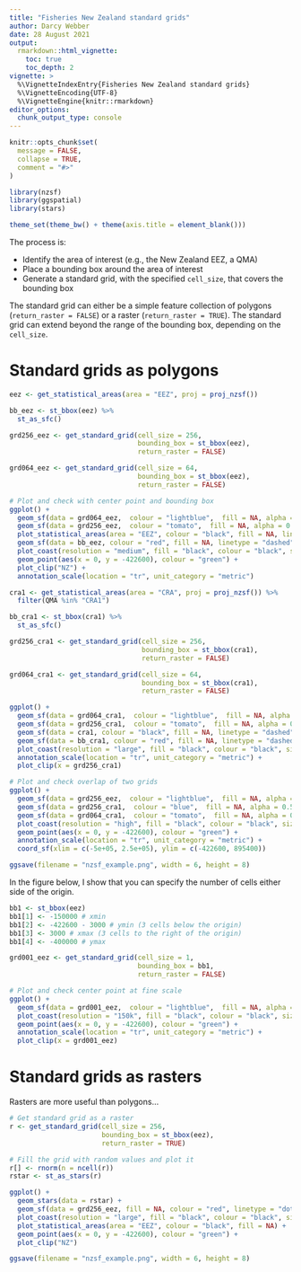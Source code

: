 ```yaml
---
title: "Fisheries New Zealand standard grids"
author: Darcy Webber
date: 28 August 2021
output: 
  rmarkdown::html_vignette:
    toc: true
    toc_depth: 2
vignette: >
  %\VignetteIndexEntry{Fisheries New Zealand standard grids}
  %\VignetteEncoding{UTF-8}
  %\VignetteEngine{knitr::rmarkdown}
editor_options: 
  chunk_output_type: console
---
```


```r
knitr::opts_chunk$set(
  message = FALSE,
  collapse = TRUE,
  comment = "#>"
)
```

```r
library(nzsf)
library(ggspatial)
library(stars)

theme_set(theme_bw() + theme(axis.title = element_blank()))
```

The process is:

 - Identify the area of interest (e.g., the New Zealand EEZ, a QMA)
 - Place a bounding box around the area of interest
 - Generate a standard grid,  with the specified `cell_size`, that covers the bounding box
 
The standard grid can either be a simple feature collection of polygons (`return_raster = FALSE`) or a raster (`return_raster = TRUE`). The standard grid can extend beyond the range of the bounding box, depending on the `cell_size`.

# Standard grids as polygons

```r
eez <- get_statistical_areas(area = "EEZ", proj = proj_nzsf())

bb_eez <- st_bbox(eez) %>% 
  st_as_sfc()

grd256_eez <- get_standard_grid(cell_size = 256, 
                                bounding_box = st_bbox(eez), 
                                return_raster = FALSE)

grd064_eez <- get_standard_grid(cell_size = 64, 
                                bounding_box = st_bbox(eez), 
                                return_raster = FALSE)

# Plot and check with center point and bounding box
ggplot() +
  geom_sf(data = grd064_eez,  colour = "lightblue",  fill = NA, alpha = 0.15) +
  geom_sf(data = grd256_eez,  colour = "tomato",  fill = NA, alpha = 0.5) +
  plot_statistical_areas(area = "EEZ", colour = "black", fill = NA, linetype = "dashed") +
  geom_sf(data = bb_eez, colour = "red", fill = NA, linetype = "dashed") +
  plot_coast(resolution = "medium", fill = "black", colour = "black", size = 0.3) +
  geom_point(aes(x = 0, y = -422600), colour = "green") + 
  plot_clip("NZ") +
  annotation_scale(location = "tr", unit_category = "metric")
```

```r
cra1 <- get_statistical_areas(area = "CRA", proj = proj_nzsf()) %>% 
  filter(QMA %in% "CRA1")

bb_cra1 <- st_bbox(cra1) %>% 
  st_as_sfc()

grd256_cra1 <- get_standard_grid(cell_size = 256, 
                                 bounding_box = st_bbox(cra1), 
                                 return_raster = FALSE)

grd064_cra1 <- get_standard_grid(cell_size = 64, 
                                 bounding_box = st_bbox(cra1), 
                                 return_raster = FALSE)

ggplot() +
  geom_sf(data = grd064_cra1,  colour = "lightblue",  fill = NA, alpha = 0.5) +
  geom_sf(data = grd256_cra1,  colour = "tomato",  fill = NA, alpha = 0.5) +
  geom_sf(data = cra1, colour = "black", fill = NA, linetype = "dashed") +
  geom_sf(data = bb_cra1, colour = "red", fill = NA, linetype = "dashed") +
  plot_coast(resolution = "large", fill = "black", colour = "black", size = 0.3) +
  annotation_scale(location = "tr", unit_category = "metric") +
  plot_clip(x = grd256_cra1)
```

```r
# Plot and check overlap of two grids
ggplot() +
  geom_sf(data = grd256_eez,  colour = "lightblue",  fill = NA, alpha = 0.5) +
  geom_sf(data = grd256_cra1,  colour = "blue",  fill = NA, alpha = 0.5, linetype = "dashed") +
  geom_sf(data = grd064_cra1,  colour = "tomato",  fill = NA, alpha = 0.5, linetype = "dashed") +
  plot_coast(resolution = "high", fill = "black", colour = "black", size = 0.3) +
  geom_point(aes(x = 0, y = -422600), colour = "green") +
  annotation_scale(location = "tr", unit_category = "metric") +
  coord_sf(xlim = c(-5e+05, 2.5e+05), ylim = c(-422600, 895400))

ggsave(filename = "nzsf_example.png", width = 6, height = 8)
```

In the figure below, I show that you can specify the number of cells either side of the origin.

```r
bb1 <- st_bbox(eez)
bb1[1] <- -150000 # xmin
bb1[2] <- -422600 - 3000 # ymin (3 cells below the origin)
bb1[3] <- 3000 # xmax (3 cells to the right of the origin)
bb1[4] <- -400000 # ymax

grd001_eez <- get_standard_grid(cell_size = 1, 
                                bounding_box = bb1, 
                                return_raster = FALSE)

# Plot and check center point at fine scale
ggplot() +
  geom_sf(data = grd001_eez,  colour = "lightblue",  fill = NA, alpha = 0.15) +
  plot_coast(resolution = "150k", fill = "black", colour = "black", size = 0.3) +
  geom_point(aes(x = 0, y = -422600), colour = "green") + 
  annotation_scale(location = "tr", unit_category = "metric") +
  plot_clip(x = grd001_eez)
```

# Standard grids as rasters

Rasters are more useful than polygons...

```r
# Get standard grid as a raster
r <- get_standard_grid(cell_size = 256, 
                       bounding_box = st_bbox(eez), 
                       return_raster = TRUE)

# Fill the grid with random values and plot it
r[] <- rnorm(n = ncell(r))
rstar <- st_as_stars(r)

ggplot() +
  geom_stars(data = rstar) +
  geom_sf(data = grd256_eez, fill = NA, colour = "red", linetype = "dotted") +
  plot_coast(resolution = "large", fill = "black", colour = "black", size = 0.3) +
  plot_statistical_areas(area = "EEZ", colour = "black", fill = NA) +
  geom_point(aes(x = 0, y = -422600), colour = "green") +
  plot_clip("NZ")

ggsave(filename = "nzsf_example.png", width = 6, height = 8)
```

